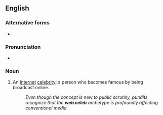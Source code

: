 ==English==
{{wikipedia|Internet celebrity}}

===Alternative forms===
* {{l|en|webceleb}}

===Pronunciation===
* {{IPA|en|/wɛb səˈlɛb/}}

===Noun===
{{en-noun}}

# {{lb|en|colloquial}} An [[Internet]] [[celebrity]]: a person who becomes famous by being broadcast online.
#: ''Even though the concept is new to public scrutiny, pundits recognize that the '''web celeb''' archetype is profoundly affecting conventional media.''